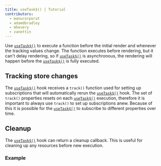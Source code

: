 ```yaml
---
title: useTask$() | Tutorial
contributors:
  - manucorporat
  - adamdbradley
  - mhevery
  - zanettin
---
```


Use [`useTask$()`](</docs/(qwik)/components/tasks/index.mdx#usetask>) to execute a function before the initial render and whenever the tracking values change. The function executes before rendering, but it can't delay rendering, so if [`useTask$()`](</docs/(qwik)/components/tasks/index.mdx#usetask>) is asynchronous, the rendering will happen before the [`useTask$()`](</docs/(qwik)/components/tasks/index.mdx#usetask>) is fully executed.

## Tracking store changes

The [`useTask$()`](</docs/(qwik)/components/tasks/index.mdx#usetask>) hook receives a `track()` function used for setting up subscriptions that will automatically rerun the [`useTask$()`](</docs/(qwik)/components/tasks/index.mdx#usetask>) hook. The set of `track()` properties resets on each [`useTask$()`](</docs/(qwik)/components/tasks/index.mdx#usetask>) execution, therefore it is important to always use `track()` to set up subscriptions anew. Because of this it is possible for the [`useTask$()`](</docs/(qwik)/components/tasks/index.mdx#usetask>) to subscribe to different properties over time.

## Cleanup

The [`useTask$()`](</docs/(qwik)/components/tasks/index.mdx#usetask>) hook can return a cleanup callback. This is useful for cleaning up any resources before new execution.

### Example
